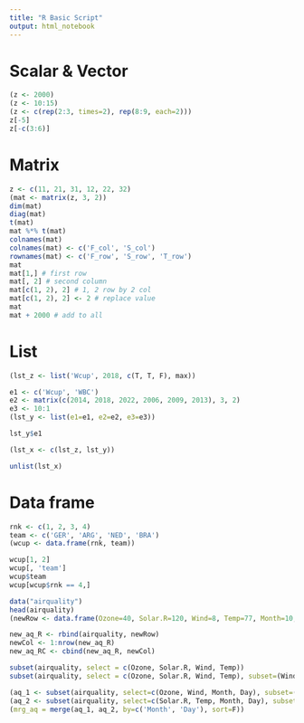 ```yaml
---
title: "R Basic Script"
output: html_notebook
---
```


# Scalar & Vector
```r
(z <- 2000)
(z <- 10:15)
(z <- c(rep(2:3, times=2), rep(8:9, each=2)))
z[-5]
z[-c(3:6)]
```

# Matrix
```r
z <- c(11, 21, 31, 12, 22, 32)
(mat <- matrix(z, 3, 2))
dim(mat)
diag(mat)
t(mat)
mat %*% t(mat)
colnames(mat)
colnames(mat) <- c('F_col', 'S_col')
rownames(mat) <- c('F_row', 'S_row', 'T_row')
mat
mat[1,] # first row
mat[, 2] # second column
mat[c(1, 2), 2] # 1, 2 row by 2 col
mat[c(1, 2), 2] <- 2 # replace value
mat
mat + 2000 # add to all
```

# List
```r
(lst_z <- list('Wcup', 2018, c(T, T, F), max))
```

```r
e1 <- c('Wcup', 'WBC')
e2 <- matrix(c(2014, 2018, 2022, 2006, 2009, 2013), 3, 2)
e3 <- 10:1
(lst_y <- list(e1=e1, e2=e2, e3=e3))
```

```r
lst_y$e1
```

```r
(lst_x <- c(lst_z, lst_y))
```

```r
unlist(lst_x)
```

# Data frame

```r
rnk <- c(1, 2, 3, 4)
team <- c('GER', 'ARG', 'NED', 'BRA')
(wcup <- data.frame(rnk, team))
```

```r
wcup[1, 2]
wcup[, 'team']
wcup$team
wcup[wcup$rnk == 4,]
```

```r
data("airquality")
head(airquality)
(newRow <- data.frame(Ozone=40, Solar.R=120, Wind=8, Temp=77, Month=10, Day = 1))

new_aq_R <- rbind(airquality, newRow)
newCol <- 1:nrow(new_aq_R)
new_aq_RC <- cbind(new_aq_R, newCol)
```


```r
subset(airquality, select = c(Ozone, Solar.R, Wind, Temp))
subset(airquality, select = c(Ozone, Solar.R, Wind, Temp), subset=(Wind > 20.00 & Temp > 95.0 ))
```

```r
(aq_1 <- subset(airquality, select=c(Ozone, Wind, Month, Day), subset=( Wind > 12.0 & Temp > 80.0), sort=F))
(aq_2 <- subset(airquality, select=c(Solar.R, Temp, Month, Day), subset=(Wind > 12.0 & Temp > 8.0), sort=F))
(mrg_aq = merge(aq_1, aq_2, by=c('Month', 'Day'), sort=F))

```

